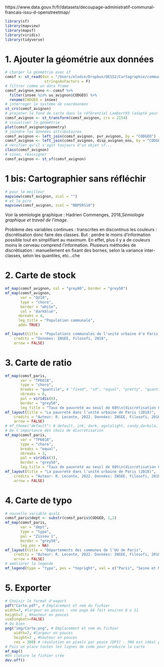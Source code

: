 https://www.data.gouv.fr/fr/datasets/decoupage-administratif-communal-francais-issu-d-openstreetmap/


```r
library(sf)
library(mapview)
library(mapsf)
library(viridis)
library(tidyverse)
```

# 1. Ajouter la géométrie aux données


```r
# charger la géométrie avec sf
comsf <- st_read(dsn = "/Users/elodie/Dropbox/QESS2/Cartographie/communes-20220101-shp/communes-20220101.shp", 
                  stringsAsFactors = F)
# filtrer comme un data frame
comsf_avignon_mono <- comsf %>% 
  filter(insee %in% uu_avignon$CODGEO) %>% 
  rename(CODGEO = insee)
# interroger le système de coordoonées 
st_crs(comsf_avignon)
# projeter le fond de carte dans le référentiel Lambert93 (adapté pour la France)
comsf_avignon <- st_transform(comsf_avignon, crs = 2154)
# visualiser la géométrie
plot(comsf_avignon$geometry)
# joindre les données attributaires
comsf_avignon <- left_join(comsf_avignon, pvr_avignon, by = "CODGEO")
comsf_avignon <- left_join(comsf_avignon, disp_avignon_ens, by = "CODGEO")
# vérifier qu'il s'agit toujours d'un objet sf...
class(comsf_avignon)
# sinon, réassigner
comsf_avignon <- st_sf(comsf_avignon)
```

# 1 bis: Cartographier sans réfléchir

```r
# pour le meilleur
mapview(comsf_avignon, zcol = "")
# et le pire
mapview(comsf_avignon, zcol = "NBPERS18")
```


Voir la sémiologie graphique : Hadrien Commenges, 2018,*Sémiologie graphique et travail de l'image*.

Problème des variables continues : transcrites en discontinus les couleurs : discrétisation donc faire des classes. But : perdre le moins d'information possible tout en simplifiant au maximum. En effet, plus il y a de couleurs moins le cerveau comprend l'information. 
Plusieurs méthodes de discrétisation : manuellement en fixant des bornes, selon la variance inter-classes, selon les quantiles, etc...che

# 2. Carte de stock

```r
mf_map(comsf_avignon, col = "grey80", border = "grey50")
mf_map(comsf_avignon, 
       var = "Q218", 
       type = "choro", 
       border = "white", 
       col = "darkblue", 
      nbreaks = 4,
      leg_title = "Population communale",
      add= TRUE)

mf_layout(title = "Populations communales de l'unité urbaine d'e Paris d'Avignon (2018)", 
    credits = "Données: INSEE, Filosofi, 2018",
    arrow = FALSE)
```


# 3. Carte de ratio

```r
mf_map(comsf_paris, 
       var = "TP6018", 
       type = "choro", 
       breaks = "quantile", # "fixed", "sd", "equal", "pretty", "quantile", "kmeans", "hclust", "bclust", "fisher", "jenks" and "dpih"
       nbreaks = 6, 
       pal = viridis(6), 
       border = "grey50", 
       leg_title = "Taux de pauvreté au seuil de 60%\n(discrétisation 6 quantiles)")
mf_layout(title = "La pauvreté dans l'unité urbaine de Paris (2018)", 
    credits = "Auteur: R. Leconte, 2022. Données: INSEE, Filosofi, 2018",
    arrow = FALSE)
# mf_theme("default") # default, ink, dark, agolalight, candy,darkula, iceberg, green, nevermind, jsk or barcelona
# De l'importance des choix de discrétisation
mf_map(comsf_paris, 
       var = "TP6018", 
       type = "choro", 
       breaks = "equal", 
       nbreaks = 3,
       pal = viridis(3), 
       border = "grey50", 
       leg_title = "Taux de pauvreté au seuil de 60%\n(discrétisation 6 quantiles)")
mf_layout(title = "La pauvreté dans l'unité urbaine de Paris (2018)", 
    credits = "Auteur: R. Leconte, 2022. Données: INSEE, Filosofi, 2018",
    arrow = FALSE)
```


# 4. Carte de typo

```r
# nouvelle variable quali
comsf_paris$dept <- substr(comsf_paris$CODGEO, 1,2)
mf_map(comsf_paris, 
       var = "dept", 
       type = "typo", 
       pal = "Zissou 1",
       border = "grey50", 
       leg_pos = NA)
mf_layout(title = "Départements des communes de l'UU de Paris", 
    credits = "Auteur: R. Leconte, 2022. Données: INSEE, Filosofi, 2018",
    arrow = FALSE)
# améliorer la légende
mf_legend(type = "typo", pos = "topright", val = c("Paris", "Seine et Marne", "Yvelines", "Essone", "Hauts de Seine", "Seine Saint Denis", "Val de Marne", "Val d'Oise"), pal = "Zissou 1", title = "Départements", cex = 0.5)
```


# 5. Exporter

```r
# Choisir le format d'export
pdf("Carte.pdf", # Emplacement et nom du fichier
width=7, #largeur en pouces - une page A4 fait environ 8 x 11
height=7 , #hauteur en pouces
useDingbats=FALSE)
# Ou bien 
png("img/Carte.png", # Emplacement et nom du fichier
    width=7, #largeur en pouces
    height=7 , #hauteur en pouces
    res = 300) # résolution en pixels par pouce (DPI) - 300 est idéal pour imprimer
# Puis on place toutes les lignes de code pour produire la carte
mf_map()
#On cloture le fichier crée
dev.off()
```



